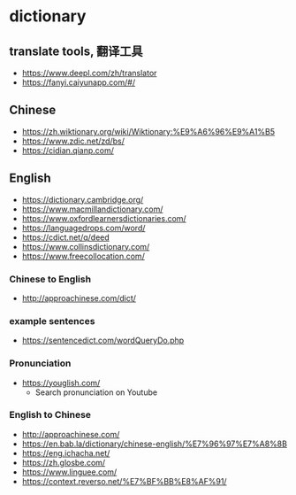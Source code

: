# dictionary

## translate tools, 翻译工具

- <https://www.deepl.com/zh/translator>
- <https://fanyi.caiyunapp.com/#/>

## Chinese

- <https://zh.wiktionary.org/wiki/Wiktionary:%E9%A6%96%E9%A1%B5>
- <https://www.zdic.net/zd/bs/>
- <https://cidian.qianp.com/>

## English

- <https://dictionary.cambridge.org/>
- <https://www.macmillandictionary.com/>
- <https://www.oxfordlearnersdictionaries.com/>
- <https://languagedrops.com/word/>
- <https://cdict.net/q/deed>
- <https://www.collinsdictionary.com/>
- <https://www.freecollocation.com/>

### Chinese to English

- <http://approachinese.com/dict/>

### example sentences

- <https://sentencedict.com/wordQueryDo.php>

### Pronunciation

- <https://youglish.com/>
  - Search pronunciation on Youtube

### English to Chinese

- <http://approachinese.com/>
- <https://en.bab.la/dictionary/chinese-english/%E7%96%97%E7%A8%8B>
- <https://eng.ichacha.net/>
- <https://zh.glosbe.com/>
- <https://www.linguee.com/>
- <https://context.reverso.net/%E7%BF%BB%E8%AF%91/>
